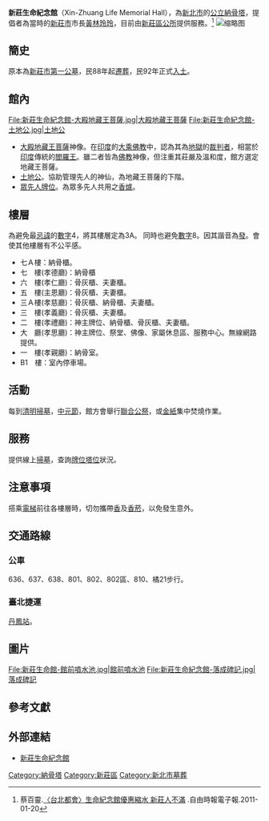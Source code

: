 {{Infobox building
|name                = 新莊生命紀念館
|native_name         = Xin-Zhuang Life Memorial Hall
|image               = 
|opening             = [[清明|清明]]
|location            = {{ROC-TW}}[[新北市|新北市]][[新莊區|新莊區]][[壽山路|壽山路]]162-1號
|building_type       = [[新北市|新北市]]的[[公立|公立]][[塔位|塔位]]
|start_date          = 2003年6月
|completion_date     = 
|cost                = 
|roof                = 
|top_floor           = 
|architectural       = 
|observatory         = 
|floor_count         = 
|floor_area          = 基地面積 ：9788.06㎡<br>總建築物面積：6786.66㎡<br>法定空地面積：8898.21㎡
|elevator_count      = 
|architect           = 
|structural_engineer = 
|main_contractor     = 
|management          = 
|owner               = [[新莊區|新莊區]][[公所|公所]]
|website             = [https://www.lifehall.ntpc.gov.tw/ www.lifehall.ntpc.gov.tw]
|references          =
}}
'''新莊生命紀念館'''（Xin-Zhuang Life Memorial Hall），為[[新北市|新北市]]的[[公立|公立]][[納骨塔|納骨塔]]，提倡者為當時的[[新莊區|新莊市]]市長[[黃林玲玲|黃林玲玲]]，目前由[[新莊區|新莊區]][[公所|公所]]提供服務。<ref>蔡百靈.[http://news.ltn.com.tw/news/local/paper/461626 〈台北都會〉生命紀念館優惠縮水 新莊人不滿] {{Wayback|url=http://news.ltn.com.tw/news/local/paper/461626 |date=20191208205021 }}.自由時報電子報.2011-01-20</ref>
[[File:新莊生命紀念館-大門.jpg|缩略图]]

==簡史==
原本為[[新莊區|新莊市]][[第一公墓|第一公墓]]，民88年起[[遷葬|遷葬]]，民92年正式[[入土|入土]]。

==館內==
<gallery>
File:新莊生命紀念館-大殿地藏王菩薩.jpg|大殿地藏王菩薩
File:新莊生命紀念館-土地公.jpg|土地公
</gallery>
*[[大殿|大殿]][[地藏王菩薩|地藏王菩薩]]神像。在[[印度|印度]]的[[大乘佛教|大乘佛教]]中，認為其為[[地獄|地獄]]的[[裁判者|裁判者]]，相當於[[印度|印度]]傳統的[[閻羅王|閻羅王]]。雖二者皆為[[佛教|佛教]]神像，但注重其莊嚴及溫和度，館方選定地藏王菩薩。
*[[土地公|土地公]]。協助管理先人的神仙，為地藏王菩薩的下階。
*[[眾先人牌位|眾先人牌位]]。為眾多先人共用之[[香爐|香爐]]。

==樓層==
為避免最[[忌諱|忌諱]]的[[數字|數字]]4，將其樓層定為3A。
同時也避免[[數字|數字]]8。因其諧音為[[發|發]]。會使其他樓層有不公平感。

*七Ａ樓：納骨櫃。
*七　樓(孝德廳)：納骨櫃
*六　樓(孝仁廳)：骨灰櫃、夫妻櫃。
*五　樓(主恩廳)：骨灰櫃、夫妻櫃。
*三Ａ樓(孝慈廳)：骨灰櫃、納骨櫃、夫妻櫃。
*三　樓(孝義廳)：骨灰櫃、夫妻櫃。
*二　樓(孝禮廳)：神主牌位、納骨櫃、骨灰櫃、夫妻櫃。
*大　廳(孝思廳)：神主牌位、祭堂、佛像、家屬休息區、服務中心。無線網路提供。
*一　樓(孝親廳)：納骨室。
*B1　樓：室內停車場。

==活動==
每到[[清明|清明]][[掃墓|掃墓]]，[[中元節|中元節]]，館方會舉行[[聯合公祭|聯合公祭]]，或[[金紙|金紙]]集中焚燒作業。

==服務==
提供線上[[掃墓|掃墓]]，查詢[[牌位|牌位]][[塔位|塔位]]狀況。

==注意事項==
搭乘[[電梯|電梯]]前往各樓層時，切勿攜帶[[香|香]]及[[香菸|香菸]]，以免發生意外。

==交通路線==
===公車===
636、637、638、801、802、802區、810、橘21步行。

===臺北捷運===
{{新莊線}}[[丹鳳站|丹鳳站]]。

==圖片==
<gallery>
File:新莊生命館-館前噴水池.jpg|館前噴水池
File:新莊生命紀念館-落成碑記.jpg|落成碑記
</gallery>

==參考文獻==
{{reflist}}

==外部連結==
* [https://www.xinzhuang.ntpc.gov.tw/home.jsp?id=7a1349e63d64203d/ 新莊生命紀念館]

[[Category:納骨塔|Category:納骨塔]]
[[Category:新莊區|Category:新莊區]]
[[Category:新北市墓葬|Category:新北市墓葬]]